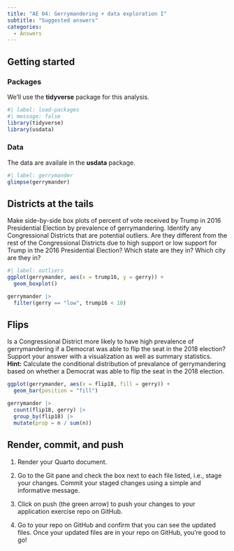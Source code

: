 ```yaml
---
title: "AE 04: Gerrymandering + data exploration I"
subtitle: "Suggested answers"
categories: 
  - Answers
---
```


## Getting started

### Packages

We'll use the **tidyverse** package for this analysis.

```r
#| label: load-packages
#| message: false
library(tidyverse)
library(usdata)
```

### Data

The data are availale in the **usdata** package.

```r
#| label: gerrymander
glimpse(gerrymander)
```

## Districts at the tails

Make side-by-side box plots of percent of vote received by Trump in 2016 Presidential Election by prevalence of gerrymandering.
Identify any Congressional Districts that are potential outliers.
Are they different from the rest of the Congressional Districts due to high support or low support for Trump in the 2016 Presidential Election?
Which state are they in?
Which city are they in?

```r
#| label: outliers
ggplot(gerrymander, aes(x = trump16, y = gerry)) +
  geom_boxplot()

gerrymander |>
  filter(gerry == "low", trump16 < 10)
```

## Flips

Is a Congressional District more likely to have high prevalence of gerrymandering if a Democrat was able to flip the seat in the 2018 election?
Support your answer with a visualization as well as summary statistics.
**Hint:** Calculate the conditional distribution of prevalance of gerrymandering based on whether a Democrat was able to flip the seat in the 2018 election.

```r
ggplot(gerrymander, aes(x = flip18, fill = gerry)) +
  geom_bar(position = "fill")

gerrymander |>
  count(flip18, gerry) |>
  group_by(flip18) |>
  mutate(prop = n / sum(n))
```

## Render, commit, and push

1.  Render your Quarto document.

2.  Go to the Git pane and check the box next to each file listed, i.e., stage your changes.
    Commit your staged changes using a simple and informative message.

3.  Click on push (the green arrow) to push your changes to your application exercise repo on GitHub.

4.  Go to your repo on GitHub and confirm that you can see the updated files.
    Once your updated files are in your repo on GitHub, you're good to go!
